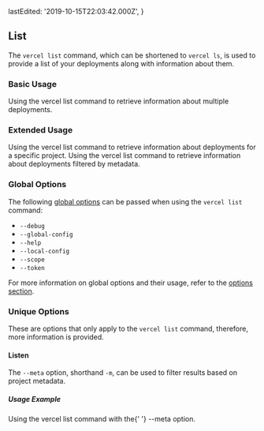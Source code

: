 
  lastEdited: '2019-10-15T22:03:42.000Z',
}

## List

The `vercel list` command, which can be shortened to `vercel ls`, is used to provide a list of your deployments along with information about them.

### Basic Usage

<Snippet width="100%" dark text="vercel list" />
<Caption>
  Using the <InlineCode>vercel list</InlineCode> command to retrieve information
  about multiple deployments.
</Caption>

### Extended Usage

<Snippet width="100%" dark text="vercel list [project-name]" />
<Caption>
  Using the <InlineCode>vercel list</InlineCode> command to retrieve information
  about deployments for a specific project.
</Caption>

<Snippet width="100%" dark text="vercel list [project-name] [--meta foo=bar]" />
<Caption>
  Using the <InlineCode>vercel list</InlineCode> command to retrieve information
  about deployments filtered by metadata.
</Caption>

### Global Options

The following [global options](#options) can be passed when using the `vercel list` command:

- `--debug`
- `--global-config`
- `--help`
- `--local-config`
- `--scope`
- `--token`

For more information on global options and their usage, refer to the [options section](#options).

### Unique Options

These are options that only apply to the `vercel list` command, therefore, more information is provided.

#### Listen

The `--meta` option, shorthand `-m`, can be used to filter results based on project metadata.

##### Usage Example

<Snippet width="100%" dark text="vercel list --meta key1=value1 key2=value2" />
<Caption>
  Using the <InlineCode>vercel list</InlineCode> command with the{' '}
  <InlineCode>--meta</InlineCode> option.
</Caption>

